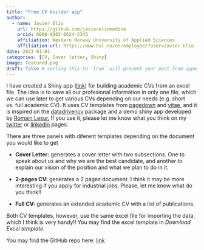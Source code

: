```yaml
---
title: "Free CV builder app"
author: 
  - name: Javier Elío
    url: https://github.com/javiereliomedina
    orcid: 0000-0003-0624-2345
    affiliation: Western Norway University of Applied Sciences
    affiliation-url: https://www.hvl.no/en/employee/?user=Javier.Elio 
date: 2023-01-01
categories: [CV, Cover letter, Shiny]
image: featured.png
draft: false # setting this to `true` will prevent your post from appearing on your listing page until you're ready!
---
```


I have created a Shiny app ([link](https://javierelio.shinyapps.io/cv_app/)) for building academic CVs from an excel file. The idea is to save all our profesional information in only one file, which we can use later to get various CVs depending on our needs (e.g. short vs. full academic CV). It uses CV templates from [pagedown](https://github.com/rstudio/pagedown.git) and [vitae,](https://github.com/mitchelloharawild/vitae.git) and it is inspired on the [datadrivencv](https://github.com/nstrayer/datadrivencv) package and a demo shiny app developed by [Romain Lesur.](https://github.com/RLesur/chrome_print_shiny.git) If you use it, please let me know what you think on my [twitter](https://twitter.com/Elio_Javi) or [linkedin](https://www.linkedin.com/in/javiereliomedina/) pages.

There are three panels with diferent templates depending on the document you would like to get

-   **Cover Letter:** generates a cover letter with two subsections. One to speak about us and why we are the best candidate, and another to explain our vision of the position and what we plan to do in it.

-   **2-pages CV:** generates a 2 pages document. I think it may be more interesting if you apply for industrial jobs. Please, let me know what do you think!!

-   **Full CV:** generates an extended academic CV with a list of publications.

Both CV templates, however, use the same excel file for importing the data, which I think is very handy!! You may find the excel template in *Download Excel template.*

You may find the GitHub repo here: [link](https://github.com/javiereliomedina/cv_app.git)
